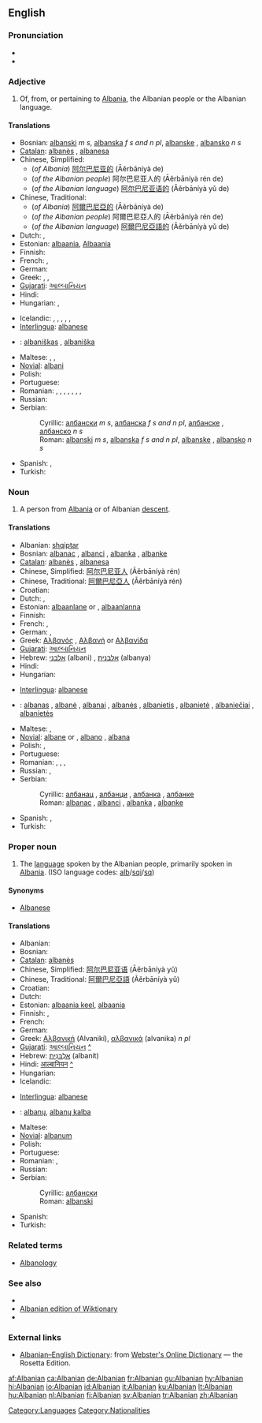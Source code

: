 ==English==

===Pronunciation===
*{{IPA|/ælˈbeɪniən/}}
*{{rhymes|eɪniən}}

===Adjective===
{{en-adj|-}}

# Of, from, or pertaining to [[Albania]], the Albanian people or the Albanian language.

====Translations====
{{trans-top|Of or pertaining to Albania}}
*Bosnian: [[albanski]] ''m s'', [[albanska]] ''f s and n pl'', [[albanske]] {{f|p}}, [[albansko]] ''n s''
*[[Catalan]]: [[albanès]] {{m}}, [[albanesa]] {{f}}
*Chinese, Simplified:
**(''of Albania'') [[阿尔巴尼亚的]] (Āěrbāníyà de)
**(''of the Albanian people'') 阿尔巴尼亚人的 (Āěrbāníyà rén de)
**(''of the Albanian language'') [[阿尔巴尼亚语的]] (Āěrbāníyà yǔ de)
*Chinese, Traditional:
**(''of Albania'') [[阿爾巴尼亞的]] (Āěrbāníyà de)
**(''of the Albanian people'') 阿爾巴尼亞人的 (Āěrbāníyà rén de)
**(''of the Albanian language'') [[阿爾巴尼亞語的]] (Āěrbāníyà yǔ de)
* Dutch: {{t|nl|Albanees}}, {{t-|nl|Albanese}}
*Estonian: [[albaania]], [[Albaania]]
* Finnish: {{t+|fi|albanialainen}}
* French: {{t+|fr|albanais|m}}, {{t|fr|albanaise|f}}
* German: {{t|de|albanisch}}
* Greek: {{t|el|αλβανικός|m|sc=Grek}}, {{t|el|αλβανική|f|sc=Grek}}, {{t|el|αλβανικό|n|sc=Grek}}
*[[Gujarati]]: [[આલ્બાનિયન]]
* Hindi: {{t|hi|आल्बानियन|sc=Deva|xs=Hindi}}
* Hungarian: {{t+|hu|albán}}, {{t|hu|albániai}}
{{trans-mid}}
* Icelandic: {{t+|is|albanskur|m}}, {{t-|is|albansk|f}}, {{t|is|albanskt|n}}, {{t|is|albanskir|m|p}}, {{t|is|albanskar|f|p}}, {{t-|is|albansk|n|p}}
*[[Interlingua]]: [[albanese]]
*{{lt}}: [[albaniškas]] {{m}}, [[albaniška]] {{f}}
* Maltese: {{t|mt|Albaniż|m|xs=Maltese}}, {{t|mt|Albaniża|f|xs=Maltese}}, {{t|mt|Albaniżi|p|xs=Maltese}}
*[[Novial]]: [[albani]]
* Polish: {{t|pl|albański}}
* Portuguese: {{t|pt|albanês}}
* Romanian: {{t|ro|albanez}}, {{t-|ro|alban|m}}, {{t|ro|albaneză}}, {{t|ro|albană|f}}, {{t|ro|albanezi}}, {{t|ro|albani|m|p}}, {{t|ro|albaneze}}, {{t|ro|albane|f|p}}
* Russian: {{t|ru|албанский|tr=albánskij|sc=Cyrl}}
*Serbian:
*:Cyrillic: [[албански]] ''m s'', [[албанска]] ''f s and n pl'', [[албанске]] {{f}} {{p}}, [[албанско]] ''n s''
*:Roman: [[albanski]] ''m s'', [[albanska]] ''f s and n pl'', [[albanske]] {{f}} {{p}}, [[albansko]] ''n s''
* Spanish: {{t+|es|albanés|m}}, {{t-|es|albanesa|f}}
* Turkish: {{t+|tr|Arnavut}}
{{trans-bottom}}

===Noun===
{{en-noun}}

# A person from [[Albania]] or of Albanian [[descent]].

====Translations====
{{trans-top|Person from Albania}}
*Albanian: [[shqiptar]]
*Bosnian: [[albanac]] {{m}}, [[albanci]] {{p}}, [[albanka]] {{f}}, [[albanke]] {{f|p}}
*[[Catalan]]: [[albanès]] {{m}}, [[albanesa]] {{f}}
*Chinese, Simplified: [[阿尔巴尼亚人]] (Āěrbāníyà rén)
*Chinese, Traditional: [[阿爾巴尼亞人]] (Āěrbāníyà rén)
* Croatian: {{t-|hr|Albanac|m}}
* Dutch: {{t|nl|Albanees|m}}, {{t-|nl|Albanese|f}}
*Estonian: [[albaanlane]] {{m}} or {{f}}, [[albaanlanna]] {{f}}
* Finnish: {{t+|fi|albanialainen}}
* French: {{t|fr|Albanais|m}}, {{t|fr|Albanaise|f}}
* German: {{t-|de|Albanier|m}}, {{t|de|Albanierin|f}}
*Greek: [[Αλβανός]] {{m}}, [[Αλβανή]] or [[Αλβανίδα]] {{f}}
*[[Gujarati]]: [[આલ્બાનિયન]]
*Hebrew: [[אלבני]] (albani) {{m}}, [[אלבנית]] (albanya) {{f}}
* Hindi: {{t|hi|आल्बानियन|sc=Deva|xs=Hindi}}
* Hungarian: {{t+|hu|albán}}
{{trans-mid}}
*[[Interlingua]]: [[albanese]]
*{{lt}}: [[albanas]] {{m}}, [[albanė]] {{f}}, [[albanai]] {{m|p}}, [[albanės]] {{f|p}}, [[albanietis]] {{m}}, [[albanietė]] {{f}}, [[albaniečiai]] {{m|p}}, [[albanietės]] {{f|p}}
* Maltese: {{t|mt|Albaniż|m|xs=Maltese}}, {{t|mt|Albaniża|f|xs=Maltese}}
*[[Novial]]: [[albane]] {{m}} or {{f}}, [[albano]] {{m}}, [[albana]] {{f}}
* Polish: {{t|pl|Albańczyk|m}}, {{t+|pl|Albanka|f}}
* Portuguese: {{t|pt|albanês}}
* Romanian: {{t|ro|albanez|m}}, {{t|ro|albaneză|f}}, {{t|ro|albanezi|m|p}}, {{t|ro|albaneze|f|p}}
* Russian: {{t|ru|албанец|m|tr=albánets|sc=Cyrl}}, {{t|ru|албанка|f|tr=albánka|sc=Cyrl}}
*Serbian:
*:Cyrillic: [[албанац]] {{m}}, [[албанци]] {{p}}, [[албанка]] {{f}}, [[албанке]] {{f}} {{p}}
*:Roman: [[albanac]] {{m}}, [[albanci]] {{p}}, [[albanka]] {{f}}, [[albanke]] {{f}} {{p}}
* Spanish: {{t+|es|albanés|m}}, {{t-|es|albanesa|f}}
* Turkish: {{t+|tr|Arnavut}}
{{trans-bottom}}

===Proper noun===
{{en-proper noun}}

# The [[language]] spoken by the Albanian people, primarily spoken in [[Albania]]. (ISO language codes: [[alb]]/[[sqi]]/[[sq]])

====Synonyms====
*[[Albanese]]<!--rare/disused/outdated/archaic?-->

====Translations====
{{trans-top|language}}
* Albanian: {{t-|sq|shqip|xs=Albanian}}
* Bosnian: {{t-|bs|albanski|m}}
*[[Catalan]]: [[albanès]]
*Chinese, Simplified: [[阿尔巴尼亚语]] (Āěrbāníyà yǔ)
*Chinese, Traditional: [[阿爾巴尼亞語]] (Āěrbāníyà yǔ)
*Croatian: {{t-|hr|albanski jezik|m}}
* Dutch: {{t|nl|Albanees}}
*Estonian: [[albaania keel]], [[albaania]]
* Finnish: {{t-|fi|albania}}, {{t|fi|albanian kieli}}
* French: {{t+|fr|albanais|m}}
* German: {{t|de|Albanisch}}
*Greek: [[Αλβανική]] (Alvanikí), [[αλβανικά]] (alvanika) ''n pl''
*[[Gujarati]]: [[આલ્બાનિયન]] [[:gu:આલ્બાનિયન|^]]
*Hebrew: [[אלבנית|אַלְבָּנִית]] (albanít)
*Hindi: [[आल्बानियन]] [[:hi:आल्बानियन|^]]
* Hungarian: {{t+|hu|albán}}
* Icelandic: {{t-|is|Albanska}}
{{trans-mid}}
*[[Interlingua]]: [[albanese]]
*{{lt}}: [[albanų]], [[albanų kalba]]
* Maltese: {{t|mt|L-Albaniż|xs=Maltese}}
*[[Novial]]: [[albanum]]
* Polish: {{t|pl|albański}}
* Portuguese: {{t|pt|albanês}}
* Romanian: {{t|ro|albaneză|f}}, {{t|ro|limba albaneză}}
* Russian: {{t|ru|албанский|tr=albánskij|sc=Cyrl}}
*Serbian:
*:Cyrillic: [[албански]] {{m}}
*:Roman: [[albanski]] {{m}}
* Spanish: {{t+|es|albanés}}
* Turkish: {{t-|tr|arnavutça}}
{{trans-bottom}}

===Related terms===
*[[Albanology]]

===See also===
{{interwiktionary|code=sq}}
*{{langcat}}
*[[:sq:|Albanian edition of Wiktionary]]
*{{pedialite|Albanian language}}

===External links===
*[http://www.websters-online-dictionary.org/definition/Albanian-english/ Albanian–English Dictionary]: from [http://www.websters-online-dictionary.org Webster's Online Dictionary] — the Rosetta Edition.
{{ethnologue|code=aln}}
{{ethnologue|code=aae}}
{{ethnologue|code=aat}}
{{ethnologue|code=als}}

[[Category:Languages]]
[[Category:Nationalities]]

[[af:Albanian]]
[[ca:Albanian]]
[[de:Albanian]]
[[fr:Albanian]]
[[gu:Albanian]]
[[hy:Albanian]]
[[hi:Albanian]]
[[io:Albanian]]
[[id:Albanian]]
[[it:Albanian]]
[[ku:Albanian]]
[[lt:Albanian]]
[[hu:Albanian]]
[[nl:Albanian]]
[[fi:Albanian]]
[[sv:Albanian]]
[[tr:Albanian]]
[[zh:Albanian]]
